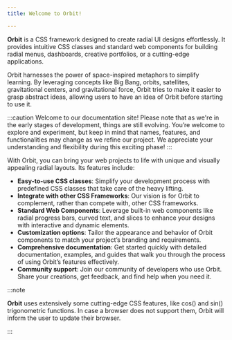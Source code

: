 ```yaml
---
title: Welcome to Orbit!

---
```


**Orbit** is a CSS framework designed to create radial UI designs effortlessly. It provides intuitive CSS classes and standard web components for building radial menus, dashboards, creative portfolios, or a cutting-edge applications.

Orbit harnesses the power of space-inspired metaphors to simplify learning. By leveraging concepts like Big Bang, orbits, satellites, gravitational centers, and gravitational force, Orbit tries to make it easier to grasp abstract ideas, allowing users to have an idea of Orbit before starting to use it.

:::caution
Welcome to our documentation site! Please note that as we're in the early stages of development, things are still evolving. You’re welcome to explore and experiment, but keep in mind that names, features, and functionalities may change as we refine our project. We appreciate your understanding and flexibility during this exciting phase!
:::

With Orbit, you can bring your web projects to life with unique and visually appealing radial layouts. Its features include:

- **Easy-to-use CSS classes**: Simplify your development process with predefined CSS classes that take care of the heavy lifting.
- **Integrate with other CSS Frameworks**: Our vision is for Orbit to complement, rather than compete with, other CSS frameworks.
- **Standard Web Components**: Leverage built-in web components like radial progress bars, curved text, and slices to enhance your designs with interactive and dynamic elements.
- **Customization options**: Tailor the appearance and behavior of Orbit components to match your project’s branding and requirements.
- **Comprehensive documentation**: Get started quickly with detailed documentation, examples, and guides that walk you through the process of using Orbit’s features effectively.
- **Community support**: Join our community of developers who use Orbit. Share your creations, get feedback, and find help when you need it.

:::note

**Orbit** uses extensively some cutting-edge CSS features, like cos() and sin() trigonometric functions. In case a browser does not support them, Orbit will inform the user to update their browser.

:::


